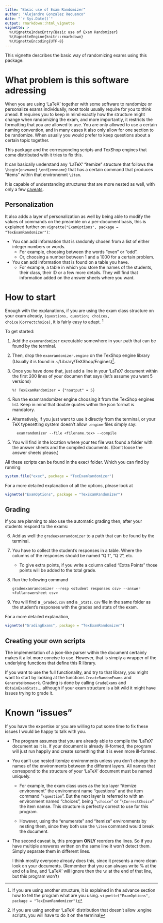 ```yaml
---
title: "Basic use of Exam Randomizer"
author: "Alejandro Gonzalez Recuenco"
date: "`r Sys.Date()`"
output: rmarkdown::html_vignette
vignette: >
  %\VignetteIndexEntry{Basic use of Exam Randomizer}
  %\VignetteEngine{knitr::rmarkdown}
  %\VignetteEncoding{UTF-8}
---
```


This vignette describes the basic way of randomizing exams using this package.

# What problem is this software adressing

When you are using 'LaTeX' together with some software to randomize or personalize exams individually, most tools usually require for you to think ahead. It requires you to keep in mind exactly how the structure might change when randomizing the exam, and more importantly, it restricts the formatting that you are allowed to use. You are only allowed to use a certain naming convention, and in many cases it also only allow for one section to be randomize. When usually you would prefer to keep questions about a certain topic together.

This package and the corresponding scripts and TexShop engines that come distributed with it tries to fix this. 

It can basically understand any 'LaTeX' "itemize" structure that follows the `\begin{envname}` `\end{envname}` that has a certain command that produces "items" within that environemnt `\item`. 

It is capable of understanding structures that are more nested as well, with only a few [caveats](#caveats).

## Personalization

It also adds a layer of personalization as well by being able to modify the values of commands on the preamble on a per-document basis, this is explained further on `vignette("ExamOptions", package = "TexExamRandomizer")`:

* You can add information that is randomly chosen from a list of either integer numbers or words. 
    + For example, choosing between the words "even" or "odd".
    + Or, choosing a number between 1 and a 1000 for a certain problem.
* You can add information that is found on a table you have.
    + For example, a table in which you store the names of the students, their class, their ID or a few more details. They will find that information added on the answer sheets where you want.
    
# How to start

Enough with the explanations, if you are using the exam class structure on your exam already, `(questions, question; choices, choice|Correctchoice)`,  it is fairly easy to adapt. ^[If you are using another structure, it is explained in the advance section how to tell the program what are you using. `vignette("ExamOptions", package = "TexExamRandomizer")`]

To get started:

(@) Add the `examrandomizer` executable somewhere in your path that can be found by the terminal. 
(@) Then, drop the `examrandomizer.engine` on the TexShop engine library (Usually it is found in ~/Library/TeXShop/Engines)^[If you are using another 'LaTeX' distribution that doesn't allow .engine scripts, you will have to do it on the terminal]. 
(@) Once you have done that, just add a line in your 'LaTeX' document within the first 200 lines of your documen that says (let's assume you want 5 versions)

    `%! TexExamRandomizer = {"noutput" = 5}`
(@)  Run the examrandomizer engine choosing it from the TexShop engines list. Keep in mind that double quotes within the json format is mandatory.

+ Alternatively, if you just want to use it directly from the terminal, or your TeX typesetting system doesn't allow `.engine` files simply say: 
    
        examrandomizer --file <filename.tex> --compile
(@) You will find in the location where your tex file was found a folder with the answer sheets and the compiled documents. (Don't loose the answer sheets please.)

All these scripts can be found in the exec/ folder. Which you can find by running 
```r
system.file("exec", package = "TexExamRandomizer")
```

For a more detailed explanation of all the options, please look at 
```r
vignette("ExamOptions", package = "TexExamRandomizer")
```

## Grading

If you are planning to also use the automatic grading then, after your students respond to the exams:

(@) Add as well the `gradeexamrandomizer` to a path that can be found by the terminal.
(@) You have to collect the student's responses in a table. Where the columns of the responses should be named "Q 1", "Q 2", etc. 
    * To give extra points, if you write a column called "Extra Points" those points will be added to the total grade.
(@) Run the following command

        gradeexamrandomizer --resp <student responses csv> --answer <fullanswersheet csv>
(@) You will find a `_Graded.csv` and a `_Stats.csv` file in the same folder as the student's responses with the grades and stats of the exam.

For a more detailed explanation, 
```r
vignette("GradingExams", package = "TexExamRandomizer")
```


## Creating your own scripts

The implementation of a json-like parser within the document certainly makes it a lot more concise to use. However, that is simply a wrapper of the underlying functions that define this R library.

If you want to use the full functionality, and try to that library, you might want to start by looking at the functions `CreateRandomExams` and `GenerateHomework`. Grading is done by calling `GradeExams` and `ObtainExamStats`... although if your exam structure is a bit wild it might have issues trying to grade it.


# Known "issues" {#caveats}

If you have the expertise or you are willing to put some time to fix these issues I would be happy to talk with you.

* The program assumes that you are already able to compile the 'LaTeX' document as it is. If your document is already ill-formed, the program will just run happily and create something that it is even more ill-formed.

* You can't use nested itemize environments unless you don't change the names of the environments between the different layers. All names that correspond to the structure of your 'LaTeX' document must be named uniquely.

    + For example, the exam class uses as the top layer "itemize environment" the environment name "questions" and the item command "`\question`". But the next layer is referred to with an environment named "choices", being "`\choice`" or "`\CorrectChoice`" the item namse. This structure is perfectly correct to use for this program. 
    
    + However, using the "enumerate" and "itemize" environments by nesting them, since they both use the `\item` command would break the document. 
    
* The second caveat is, this program **ONLY** reorders the lines. So if you have multiple answeres written on the same line it won't detect them. Simply separate them in different lines.

    I think mostly everyone already does this, since it presents a more clean look on your documents. (Remember that you can always write % at the end of a line, and 'LaTeX' will ignore then the `\n` at the end of that line, but this program won't)
